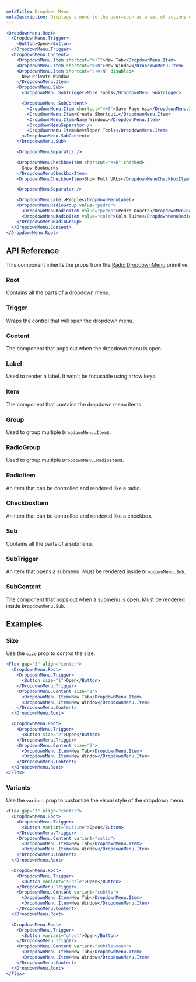 ```yaml
---
metaTitle: Dropdown Menu
metaDescription: Displays a menu to the user—such as a set of actions or functions—triggered by a button.
---
```


```jsx live=true
<DropdownMenu.Root>
  <DropdownMenu.Trigger>
    <Button>Open</Button>
  </DropdownMenu.Trigger>
  <DropdownMenu.Content>
    <DropdownMenu.Item shortcut="⌘+T">New Tab</DropdownMenu.Item>
    <DropdownMenu.Item shortcut="⌘+N">New Window</DropdownMenu.Item>
    <DropdownMenu.Item shortcut="⇧+⌘+N" disabled>
      New Private Window
    </DropdownMenu.Item>
    <DropdownMenu.Sub>
      <DropdownMenu.SubTrigger>More Tools</DropdownMenu.SubTrigger>

      <DropdownMenu.SubContent>
        <DropdownMenu.Item shortcut="⌘+S">Save Page As…</DropdownMenu.Item>
        <DropdownMenu.Item>Create Shortcut…</DropdownMenu.Item>
        <DropdownMenu.Item>Name Window…</DropdownMenu.Item>
        <DropdownMenuSeparator />
        <DropdownMenu.Item>Developer Tools</DropdownMenu.Item>
      </DropdownMenu.SubContent>
    </DropdownMenu.Sub>

    <DropdownMenuSeparator />

    <DropdownMenuCheckboxItem shortcut="⌘+B" checked>
      Show Bookmarks
    </DropdownMenuCheckboxItem>
    <DropdownMenuCheckboxItem>Show Full URLs</DropdownMenuCheckboxItem>

    <DropdownMenuSeparator />

    <DropdownMenuLabel>People</DropdownMenuLabel>
    <DropdownMenuRadioGroup value="pedro">
      <DropdownMenuRadioItem value="pedro">Pedro Duarte</DropdownMenuRadioItem>
      <DropdownMenuRadioItem value="colm">Colm Tuite</DropdownMenuRadioItem>
    </DropdownMenuRadioGroup>
  </DropdownMenu.Content>
</DropdownMenu.Root>
```

## API Reference

This component inherits the props from the [Radix DropdownMenu](/docs/primitives/components/dropdown-menu) primitive.

### Root

Contains all the parts of a dropdown menu.

### Trigger

Wraps the control that will open the dropdown menu.

### Content

The component that pops out when the dropdown menu is open.

<ThemesPropsTable componentName="dropdownmenucontent" />

### Label

Used to render a label. It won't be focusable using arrow keys.

### Item

The component that contains the dropdown menu items.

<ThemesPropsTable componentName="dropdownmenuitem" />

### Group

Used to group multiple `DropdownMenu.Item`s.

### RadioGroup

Used to group multiple `DropdownMenu.RadioItem`s.

### RadioItem

An item that can be controlled and rendered like a radio.

### CheckboxItem

An item that can be controlled and rendered like a checkbox.

<ThemesPropsTable componentName="dropdownmenuitem" />

### Sub

Contains all the parts of a submenu.

### SubTrigger

An item that opens a submenu. Must be rendered inside `DropdownMenu.Sub`.

### SubContent

The component that pops out when a submenu is open. Must be rendered inside `DropdownMenu.Sub`.

<ThemesPropsTable componentName="dropdownmenucontent" />

## Examples

### Size

Use the `size` prop to control the size.

```jsx live=true
<Flex gap="3" align="center">
  <DropdownMenu.Root>
    <DropdownMenu.Trigger>
      <Button size="1">Open</Button>
    </DropdownMenu.Trigger>
    <DropdownMenu.Content size="1">
      <DropdownMenu.Item>New Tab</DropdownMenu.Item>
      <DropdownMenu.Item>New Window</DropdownMenu.Item>
    </DropdownMenu.Content>
  </DropdownMenu.Root>

  <DropdownMenu.Root>
    <DropdownMenu.Trigger>
      <Button size="2">Open</Button>
    </DropdownMenu.Trigger>
    <DropdownMenu.Content size="2">
      <DropdownMenu.Item>New Tab</DropdownMenu.Item>
      <DropdownMenu.Item>New Window</DropdownMenu.Item>
    </DropdownMenu.Content>
  </DropdownMenu.Root>
</Flex>
```

### Variants

Use the `variant` prop to customize the visual style of the dropdown menu.

```jsx live=true
<Flex gap="3" align="center">
  <DropdownMenu.Root>
    <DropdownMenu.Trigger>
      <Button variant="outline">Open</Button>
    </DropdownMenu.Trigger>
    <DropdownMenu.Content variant="solid">
      <DropdownMenu.Item>New Tab</DropdownMenu.Item>
      <DropdownMenu.Item>New Window</DropdownMenu.Item>
    </DropdownMenu.Content>
  </DropdownMenu.Root>

  <DropdownMenu.Root>
    <DropdownMenu.Trigger>
      <Button variant="subtle">Open</Button>
    </DropdownMenu.Trigger>
    <DropdownMenu.Content variant="subtle">
      <DropdownMenu.Item>New Tab</DropdownMenu.Item>
      <DropdownMenu.Item>New Window</DropdownMenu.Item>
    </DropdownMenu.Content>
  </DropdownMenu.Root>

  <DropdownMenu.Root>
    <DropdownMenu.Trigger>
      <Button variant="ghost">Open</Button>
    </DropdownMenu.Trigger>
    <DropdownMenu.Content variant="subtle-mono">
      <DropdownMenu.Item>New Tab</DropdownMenu.Item>
      <DropdownMenu.Item>New Window</DropdownMenu.Item>
    </DropdownMenu.Content>
  </DropdownMenu.Root>
</Flex>
```

